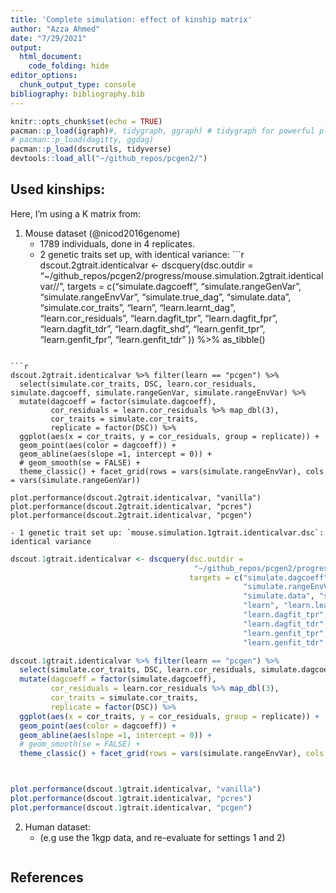 ```yaml
---
title: 'Complete simulation: effect of kinship matrix'
author: "Azza Ahmed"
date: "7/29/2021"
output: 
  html_document:
    code_folding: hide
editor_options: 
  chunk_output_type: console
bibliography: bibliography.bib  
---
```


```r
knitr::opts_chunk$set(echo = TRUE)
pacman::p_load(igraph)#, tidygraph, ggraph) # tidygraph for powerful plotting functions
# pacman::p_load(dagitty, ggdag)
pacman::p_load(dscrutils, tidyverse)
devtools::load_all("~/github_repos/pcgen2/")
```


## Used kinships:

Here, I'm using a K matrix from: 

1. Mouse dataset (@nicod2016genome)
<!-- kinship matrix available in: `/home/azza/github_repos/pcgen2/results/mouse/kinship.cXX.txt` -->
    - 1789 individuals, done in 4 replicates.
    - 2 genetic traits set up, with identical variance:
    <!-- `mouse.simulation.2gtrait.identicalvar.dsc`:  -->
```r
dscout.2gtrait.identicalvar <- dscquery(dsc.outdir =
                                        "~/github_repos/pcgen2/progress/mouse.simulation.2gtrait.identicalvar//",
                                        targets = c("simulate.dagcoeff", "simulate.rangeGenVar",
                                                    "simulate.rangeEnvVar", "simulate.true_dag",
                                                    "simulate.data", "simulate.cor_traits",
                                                    "learn", "learn.learnt_dag", "learn.cor_residuals",
                                                    "learn.dagfit_tpr", "learn.dagfit_fpr",
                                                    "learn.dagfit_tdr", "learn.dagfit_shd",
                                                    "learn.genfit_tpr", "learn.genfit_fpr",
                                                    "learn.genfit_tdr" ))  %>% as_tibble()

```

```r
dscout.2gtrait.identicalvar %>% filter(learn == "pcgen") %>% 
  select(simulate.cor_traits, DSC, learn.cor_residuals, simulate.dagcoeff, simulate.rangeGenVar, simulate.rangeEnvVar) %>% 
  mutate(dagcoeff = factor(simulate.dagcoeff),
         cor_residuals = learn.cor_residuals %>% map_dbl(3),
         cor_traits = simulate.cor_traits,
         replicate = factor(DSC)) %>%
  ggplot(aes(x = cor_traits, y = cor_residuals, group = replicate)) + 
  geom_point(aes(color = dagcoeff)) +
  geom_abline(aes(slope =1, intercept = 0)) +
  # geom_smooth(se = FALSE) +
  theme_classic() + facet_grid(rows = vars(simulate.rangeEnvVar), cols = vars(simulate.rangeGenVar))

plot.performance(dscout.2gtrait.identicalvar, "vanilla")
plot.performance(dscout.2gtrait.identicalvar, "pcres")
plot.performance(dscout.2gtrait.identicalvar, "pcgen")
```
    
    - 1 genetic trait set up: `mouse.simulation.1gtrait.identicalvar.dsc`: identical variance

```r
dscout.1gtrait.identicalvar <- dscquery(dsc.outdir =
                                         "~/github_repos/pcgen2/progress/mouse.simulation.1gtrait.identicalvar/",
                                        targets = c("simulate.dagcoeff", "simulate.rangeGenVar",
                                                    "simulate.rangeEnvVar", "simulate.true_dag",
                                                    "simulate.data", "simulate.cor_traits",
                                                    "learn", "learn.learnt_dag", "learn.cor_residuals",
                                                    "learn.dagfit_tpr", "learn.dagfit_fpr",
                                                    "learn.dagfit_tdr", "learn.dagfit_shd",
                                                    "learn.genfit_tpr", "learn.genfit_fpr",
                                                    "learn.genfit_tdr" ))  %>% as_tibble()

```

```r
dscout.1gtrait.identicalvar %>% filter(learn == "pcgen") %>% 
  select(simulate.cor_traits, DSC, learn.cor_residuals, simulate.dagcoeff, simulate.rangeGenVar, simulate.rangeEnvVar) %>% 
  mutate(dagcoeff = factor(simulate.dagcoeff),
         cor_residuals = learn.cor_residuals %>% map_dbl(3),
         cor_traits = simulate.cor_traits,
         replicate = factor(DSC)) %>%
  ggplot(aes(x = cor_traits, y = cor_residuals, group = replicate)) + 
  geom_point(aes(color = dagcoeff)) +
  geom_abline(aes(slope =1, intercept = 0)) +
  # geom_smooth(se = FALSE) +
  theme_classic() + facet_grid(rows = vars(simulate.rangeEnvVar), cols = vars(simulate.rangeGenVar))



plot.performance(dscout.1gtrait.identicalvar, "vanilla")
plot.performance(dscout.1gtrait.identicalvar, "pcres")
plot.performance(dscout.1gtrait.identicalvar, "pcgen")
```


2. Human dataset:
    - (e.g use the 1kgp data, and re-evaluate for settings 1 and 2)
```r

```

## References
